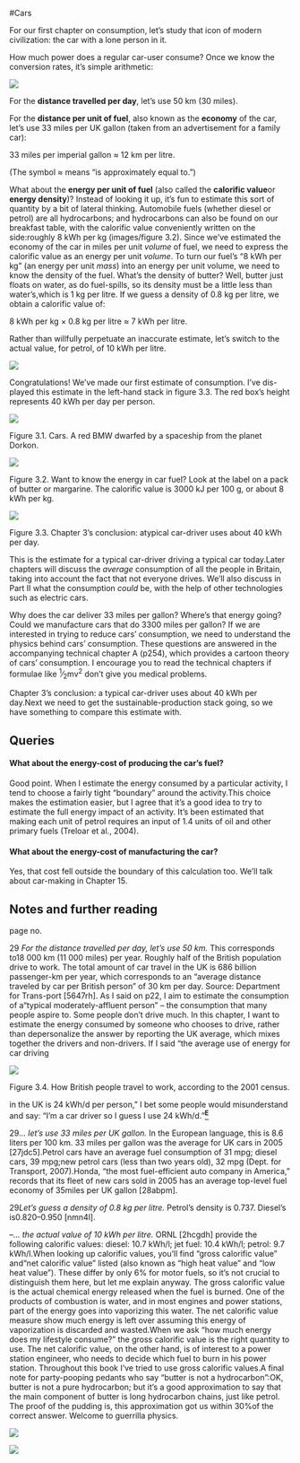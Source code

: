 #Cars

For our first chapter on consumption, let’s study that icon of modern
civilization: the car with a lone person in it.

How much power does a regular car-user consume? Once we know
the conversion rates, it’s simple arithmetic:

![](images/figure12.png)

For the **distance travelled per day**, let’s use 50 km (30 miles).

For the **distance per unit of fuel**, also known as the **economy** of
the car, let’s use 33 miles per UK gallon (taken from an advertisement
for a family car):

33 miles per imperial gallon ≈ 12 km per litre.

(The symbol ≈ means “is approximately equal to.”)

What about the **energy per unit of fuel** (also called the **calorific
value**or **energy density**)? Instead of looking it up, it’s fun to
estimate this sort of quantity by a bit of lateral thinking. Automobile
fuels (whether diesel or petrol) are all hydrocarbons; and hydrocarbons
can also be found on our breakfast table, with the calorific value
conveniently written on the side:roughly 8 kWh per kg (images/figure 3.2).
Since we’ve estimated the economy of the car in miles per unit *volume*
of fuel, we need to express the calorific value as an energy per unit
*volume*. To turn our fuel’s “8 kWh per kg” (an energy per unit *mass*)
into an energy per unit volume, we need to know the density of the fuel.
What’s the density of butter? Well, butter just floats on water, as do
fuel-spills, so its density must be a little less than water’s,which is
1 kg per litre. If we guess a density of 0.8 kg per litre, we obtain
a calorific value of:

8 kWh per kg × 0.8 kg per litre ≈ 7 kWh per litre.

Rather than willfully perpetuate an inaccurate estimate, let’s switch to
the actual value, for petrol, of 10 kWh per litre.

![](images/figure16.png)

Congratulations! We’ve made our first estimate of consumption. I’ve
dis-played this estimate in the left-hand stack in figure 3.3. The red
box’s height represents 40 kWh per day per person.

![](images/figure19.png)

Figure 3.1. Cars. A red BMW dwarfed by a spaceship from the planet Dorkon.

![](images/figure20.png)

Figure 3.2. Want to know the energy in car fuel? Look at the label on
a pack of butter or margarine. The calorific value is 3000 kJ per 100 g,
or about 8 kWh per kg.

![](images/figure21.png)

Figure 3.3. Chapter 3’s conclusion: atypical car-driver uses about 40
kWh per day.

This is the estimate for a typical car-driver driving a typical car
today.Later chapters will discuss the *average* consumption of all the
people in Britain, taking into account the fact that not everyone drives.
We’ll also discuss in Part II what the consumption *could* be, with the
help of other technologies such as electric cars.

Why does the car deliver 33 miles per gallon? Where’s that energy going?
Could we manufacture cars that do 3300 miles per gallon? If we
are interested in trying to reduce cars’ consumption, we need to
understand the physics behind cars’ consumption. These questions are
answered in the accompanying technical chapter A (p254), which provides a
cartoon theory of cars’ consumption. I encourage you to read the
technical chapters if formulae like ^1^⁄~2~mv^2^ don’t give you medical
problems.

Chapter 3’s conclusion: a typical car-driver uses about 40 kWh per
day.Next we need to get the sustainable-production stack going, so we
have something to compare this estimate with.

Queries
-------

#### What about the energy-cost of producing the car’s fuel?

Good point. When I estimate the energy consumed by a particular activity,
I tend to choose a fairly tight “boundary” around the activity.This
choice makes the estimation easier, but I agree that it’s a good idea to
try to estimate the full energy impact of an activity. It’s been
estimated that making each unit of petrol requires an input of 1.4 units
of oil and other primary fuels (Treloar et al., 2004).

#### What about the energy-cost of manufacturing the car?

Yes, that cost fell outside the boundary of this calculation too.
We’ll talk about car-making in Chapter 15.

Notes and further reading
-------------------------

page no.

29 *For the distance travelled per day, let’s use 50 km.* This
corresponds to18 000 km (11 000 miles) per year. Roughly half of the
British population drive to work. The total amount of car travel in the
UK is 686 billion passenger-km per year, which corresponds to an “average
distance traveled by car per British person” of 30 km per day. Source:
Department for Trans-port [5647rh]. As I said on p22, I aim to estimate
the consumption of a“typical moderately-affluent person” – the
consumption that many people aspire to. Some people don’t drive much. In
this chapter, I want to estimate the energy consumed by someone who
chooses to drive, rather than depersonalize the answer by reporting the
UK average, which mixes together the drivers and non-drivers. If I said
“the average use of energy for car driving

![](images/figure22.png)

Figure 3.4. How British people travel to work, according to the 2001
census.

in the UK is 24 kWh/d per person,” I bet some people would
misunderstand and say: “I’m a car driver so I guess I use 24
kWh/d.”[^**E**^](http://www.withouthotair.com/Errata.html#31)

29*... let’s use 33 miles per UK gallon.* In the European language, this
is 8.6 liters per 100 km. 33 miles per gallon was the average for UK cars
in 2005 [27jdc5].Petrol cars have an average fuel consumption of 31 mpg;
diesel cars, 39 mpg;new petrol cars (less than two years old), 32 mpg
(Dept. for Transport, 2007).Honda, “the most fuel-efficient auto company
in America,” records that its fleet of new cars sold in 2005 has an
average top-level fuel economy of 35miles per UK gallon [28abpm].

29*Let’s guess a density of 0.8 kg per litre.* Petrol’s density is
0.737. Diesel’s is0.820–0.950 [nmn4l].

–*... the actual value of 10 kWh per litre.* ORNL [2hcgdh] provide the
following calorific values: diesel: 10.7 kWh/l; jet fuel: 10.4 kWh/l;
petrol: 9.7 kWh/l.When looking up calorific values, you’ll find “gross
calorific value” and“net calorific value” listed (also known as “high
heat value” and “low heat value”). These differ by only 6% for motor
fuels, so it’s not crucial to distinguish them here, but let me explain
anyway. The gross calorific value is the actual chemical energy released
when the fuel is burned. One of the products of combustion is water, and
in most engines and power stations, part of the energy goes into
vaporizing this water. The net calorific value measure show much energy
is left over assuming this energy of vaporization is discarded and
wasted.When we ask “how much energy does my lifestyle consume?” the
gross calorific value is the right quantity to use. The net calorific
value, on the other hand, is of interest to a power station engineer, who
needs to decide which fuel to burn in his power station. Throughout this
book I’ve tried to use gross calorific values.A final note for
party-pooping pedants who say “butter is not a hydrocarbon”:OK, butter
is not a pure hydrocarbon; but it’s a good approximation to say that the
main component of butter is long hydrocarbon chains, just like petrol.
The proof of the pudding is, this approximation got us within 30%of the
correct answer. Welcome to guerrilla physics.

![](images/figure23.png)

![](images/figure24.png)

